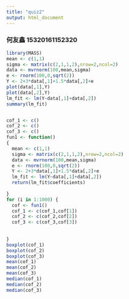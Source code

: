 ```yaml
---
title: "quiz2"
output: html_document
---
```

### 何友鑫 15320161152320
```r
library(MASS)
mean <- c(1,1)
sigma <- matrix(c(2,1,1,2),nrow=2,ncol=2)
data <- mvrnorm(100,mean,sigma)
e <- rnorm(100,0,sqrt(2))
Y <- 2+3*data[,1]+1.5*data[,2]+e
plot(data[,1],Y)
plot(data[,2],Y)
lm_fit <- lm(Y~data[,1]+data[,2])
summary(lm_fit)


cof_1 <- c()
cof_2 <- c()
cof_3 <- c()
fun1 <- function()
{
  mean <- c(1,1)
  sigma <- matrix(c(2,1,1,2),nrow=2,ncol=2)
  data <- mvrnorm(100,mean,sigma)
  e <- rnorm(100,0,sqrt(2))
  Y <- 2+3*data[,1]+1.5*data[,2]+e
  lm_fit <- lm(Y~data[,1]+data[,2])
  return(lm_fit$coefficients)
  
}
for (i in 1:1000) {
  cof <- fun1()
  cof_1 <- c(cof_1,cof[1])
  cof_2 <- c(cof_2,cof[2])
  cof_3 <- c(cof_3,cof[3])
  
  
}
boxplot(cof_1)
boxplot(cof_2)
boxplot(cof_3)
mean(cof_1)
mean(cof_2)
mean(cof_3)
median(cof_1)
median(cof_2)
median(cof_3)
```
